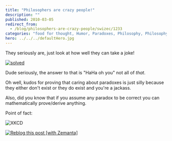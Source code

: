 ```yaml
---
title: "Philosophers are crazy people!"
description: ""
published: 2010-03-05
redirect_from:
  - /blog/philosophers-are-crazy-people/swizec/1233
categories: "food for thought, Humor, Paradoxes, Philosophy, Philosophy of Logic, Recreation, Uncategorized"
hero: ../../../defaultHero.jpg
---
```


They seriously are, just look at how well they can take a joke!

[![](https://swizec.com/wp-content/uploads/2010/03/solved.jpg "solved")](https://swizec.com/wp-content/uploads/2010/03/solved.jpg)

Dude seriously, the answer to that is "HaHa oh you" not all of _that_.

Oh well, kudos for proving that caring about paradoxes is just silly because they either don't exist or they do exist and you're a jackass.

Also, did you know that if you assume any paradox to be correct you can mathematically prove/derive anything.

Point of fact:

![](https://swizec.com/wp-content/uploads/2010/03/principle_of_explosion.png "XKCD")

[![Reblog this post [with Zemanta]](https://img.zemanta.com/reblog_e.png?x-id=e60ec404-20d8-4ab6-ac8e-4aa72a47f455)](http://reblog.zemanta.com/zemified/e60ec404-20d8-4ab6-ac8e-4aa72a47f455/ "Reblog this post [with Zemanta]")
